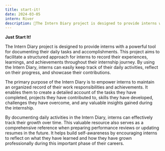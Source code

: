 ```yaml
---
title: start-it!
date: 2024-03-05
intern: River
description: 🤞The Intern Diary project is designed to provide interns with a powerful tool for documenting their daily tasks and accomplishments
---
```


**Just Start It!**

The Intern Diary project is designed to provide interns with a powerful tool for documenting their daily tasks and accomplishments. This project aims to facilitate a structured approach for interns to record their experiences, learnings, and achievements throughout their internship journey. By using the Intern Diary, interns can easily keep track of their daily activities, reflect on their progress, and showcase their contributions.

The primary purpose of the Intern Diary is to empower interns to maintain an organized record of their work responsibilities and achievements. It enables them to create a detailed account of the tasks they have completed, projects they have contributed to, skills they have developed, challenges they have overcome, and any valuable insights gained during the internship.

By documenting daily activities in the Intern Diary, interns can effectively track their growth over time. This valuable resource also serves as a comprehensive reference when preparing performance reviews or updating resumes in the future. It helps build self-awareness by encouraging interns to reflect on what they have learned and how they have grown professionally during this important phase of their careers.
